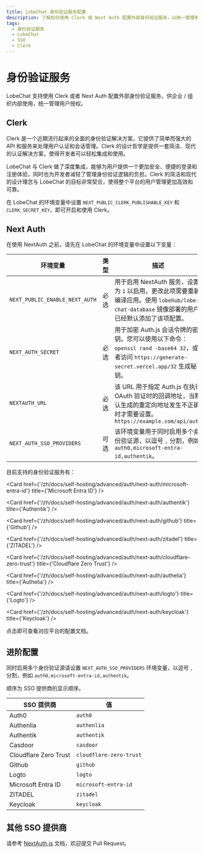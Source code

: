 ```yaml
---
title: LobeChat 身份验证服务配置
description: 了解如何使用 Clerk 或 Next Auth 配置外部身份验证服务，以统一管理用户授权。支持的身份验证服务包括 Auth0、 Azure ID 等。
tags:
  - 身份验证服务
  - LobeChat
  - SSO
  - Clerk
---
```


# 身份验证服务

LobeChat 支持使用 Clerk 或者 Next Auth 配置外部身份验证服务，供企业 / 组织内部使用，统一管理用户授权。

## Clerk

Clerk 是一个近期流行起来的全面的身份验证解决方案，它提供了简单而强大的 API 和服务来处理用户认证和会话管理。Clerk 的设计哲学是提供一套简洁、现代的认证解决方案，使得开发者可以轻松集成和使用。

LobeChat 与 Clerk 做了深度集成，能够为用户提供一个更加安全、便捷的登录和注册体验，同时也为开发者减轻了管理身份验证逻辑的负担。Clerk 的简洁和现代的设计理念与 LobeChat 的目标非常契合，使得整个平台的用户管理更加高效和可靠。

在 LobeChat 的环境变量中设置 `NEXT_PUBLIC_CLERK_PUBLISHABLE_KEY` 和 `CLERK_SECRET_KEY`，即可开启和使用 Clerk。

## Next Auth

在使用 NextAuth 之前，请先在 LobeChat 的环境变量中设置以下变量：

| 环境变量                           | 类型 | 描述                                                                                                           |
| ------------------------------ | -- | ------------------------------------------------------------------------------------------------------------ |
| `NEXT_PUBLIC_ENABLE_NEXT_AUTH` | 必选 | 用于启用 NextAuth 服务，设置为 `1` 以启用，更改此项需要重新编译应用。使用 `lobehub/lobe-chat-database` 镜像部署的用户已经默认添加了该项配置。                |
| `NEXT_AUTH_SECRET`             | 必选 | 用于加密 Auth.js 会话令牌的密钥。您可以使用以下命令： `openssl rand -base64 32`，或者访问 `https://generate-secret.vercel.app/32` 生成秘钥。 |
| `NEXTAUTH_URL`                 | 必选 | 该 URL 用于指定 Auth.js 在执行 OAuth 验证时的回调地址，当默认生成的重定向地址发生不正确时才需要设置。`https://example.com/api/auth`                  |
| `NEXT_AUTH_SSO_PROVIDERS`      | 可选 | 该环境变量用于同时启用多个身份验证源，以逗号 `,` 分割，例如 `auth0,microsoft-entra-id,authentik`。                                       |

目前支持的身份验证服务有：

<Cards>
  <Card href={'/zh/docs/self-hosting/advanced/auth/next-auth/auth0'} title={'Auth0'} />

  <Card href={'/zh/docs/self-hosting/advanced/auth/next-auth/microsoft-entra-id'} title={'Microsoft Entra ID'} />

  <Card href={'/zh/docs/self-hosting/advanced/auth/next-auth/authentik'} title={'Authentik'} />

  <Card href={'/zh/docs/self-hosting/advanced/auth/next-auth/github'} title={'Github'} />

  <Card href={'/zh/docs/self-hosting/advanced/auth/next-auth/zitadel'} title={'ZITADEL'} />

  <Card href={'/zh/docs/self-hosting/advanced/auth/next-auth/cloudflare-zero-trust'} title={'Cloudflare Zero Trust'} />

  <Card href={'/zh/docs/self-hosting/advanced/auth/next-auth/authelia'} title={'Authelia'} />

  <Card href={'/zh/docs/self-hosting/advanced/auth/next-auth/logto'} title={'Logto'} />

  <Card href={'/zh/docs/self-hosting/advanced/auth/next-auth/keycloak'} title={'Keycloak'} />
</Cards>

点击即可查看对应平台的配置文档。

## 进阶配置

同时启用多个身份验证源请设置 `NEXT_AUTH_SSO_PROVIDERS` 环境变量，以逗号 `,` 分割，例如 `auth0,microsoft-entra-id,authentik`。

顺序为 SSO 提供商的显示顺序。

| SSO 提供商               | 值                       |
| --------------------- | ----------------------- |
| Auth0                 | `auth0`                 |
| Authenlia             | `authenlia`             |
| Authentik             | `authentik`             |
| Casdoor               | `casdoor`               |
| Cloudflare Zero Trust | `cloudflare-zero-trust` |
| Github                | `github`                |
| Logto                 | `logto`                 |
| Microsoft Entra ID    | `microsoft-entra-id`    |
| ZITADEL               | `zitadel`               |
| Keycloak              | `keycloak`              |

## 其他 SSO 提供商

请参考 [NextAuth.js](https://next-auth.js.org/providers) 文档，欢迎提交 Pull Request。
